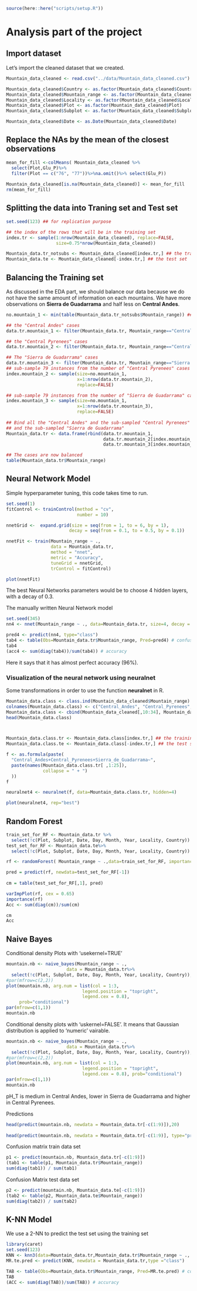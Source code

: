 
```r
source(here::here("scripts/setup.R"))
```

# Analysis part of the project 

## Import dataset
Let's import the cleaned dataset that we created. 

```r
Mountain_data_cleaned <- read.csv("../data/Mountain_data_cleaned.csv")

Mountain_data_cleaned$Country <- as.factor(Mountain_data_cleaned$Country)
Mountain_data_cleaned$Mountain_range <- as.factor(Mountain_data_cleaned$Mountain_range)
Mountain_data_cleaned$Locality <- as.factor(Mountain_data_cleaned$Locality)
Mountain_data_cleaned$Plot <- as.factor(Mountain_data_cleaned$Plot)
Mountain_data_cleaned$Subplot <- as.factor(Mountain_data_cleaned$Subplot)

Mountain_data_cleaned$Date <- as.Date(Mountain_data_cleaned$Date)
```

## Replace the NAs by the mean of the closest observations
```r
mean_for_fill <-colMeans( Mountain_data_cleaned %>%
  select(Plot,Glu_P)%>%
  filter(Plot == c("76", "77"))%>%na.omit()%>% select(Glu_P))
  
Mountain_data_cleaned[is.na(Mountain_data_cleaned)] <- mean_for_fill
rm(mean_for_fill)
```

## Splitting the data into Traning set and Test set 

```r
set.seed(123) ## for replication purpose

## the index of the rows that will be in the training set
index.tr <- sample(1:nrow(Mountain_data_cleaned), replace=FALSE,
                   size=0.75*nrow(Mountain_data_cleaned))

Mountain_data.tr_notsubs <- Mountain_data_cleaned[index.tr,] ## the training set
Mountain_data.te <- Mountain_data_cleaned[-index.tr,] ## the test set
```

## Balancing the Training set 
As discussed in the EDA part, we should balance our data because we do not have the same amount of information on each mountains. We have more observations on **Sierra de Guadarrama** and half less on **Central Andes**. 

```r
no.mountain_1 <- min(table(Mountain_data.tr_notsubs$Mountain_range)) ## 79

## the "Central Andes" cases
data.tr.mountain_1 <- filter(Mountain_data.tr, Mountain_range=="Central Andes")

## the "Central Pyrenees" cases
data.tr.mountain_2 <- filter(Mountain_data.tr, Mountain_range=="Central Pyrenees")

## The "Sierra de Guadarrama" cases 
data.tr.mountain_3 <- filter(Mountain_data.tr, Mountain_range=="Sierra de Guadarrama") 
## sub-sample 79 instances from the number of "Central Pyrenees" cases
index.mountain_2 <- sample(size=no.mountain_1, 
                           x=1:nrow(data.tr.mountain_2), 
                           replace=FALSE)

## sub-sample 79 instances from the number of "Sierra de Guadarrama" cases
index.mountain_3 <- sample(size=no.mountain_1, 
                           x=1:nrow(data.tr.mountain_3), 
                           replace=FALSE)
  
## Bind all the "Central Andes" and the sub-sampled "Central Pyrenees" 
## and the sub-sampled "Sierra de Guadarrama"
Mountain_data.tr <- data.frame(rbind(data.tr.mountain_1,
                                     data.tr.mountain_2[index.mountain_2,],
                                     data.tr.mountain_3[index.mountain_3,])) 

## The cases are now balanced
table(Mountain_data.tr$Mountain_range)
```


## Neural Network Model 
Simple hyperparameter tuning, this code takes time to run.

```r
set.seed(1)
fitControl <- trainControl(method = "cv", 
                           number = 10)

nnetGrid <-  expand.grid(size = seq(from = 1, to = 6, by = 1),
                        decay = seq(from = 0.1, to = 0.5, by = 0.1))

nnetFit <- train(Mountain_range ~ ., 
                 data = Mountain_data.tr,
                 method = "nnet",
                 metric = "Accuracy",
                 tuneGrid = nnetGrid,
                 trControl = fitControl)

```

```r
plot(nnetFit)
```

The best Neural Networks parameters would be to choose 4 hidden layers, with a decay of 0.3. 

The manually written Neural Network model 
```r
set.seed(345)
nn4 <- nnet(Mountain_range ~ ., data=Mountain_data.tr, size=4, decay = 0.3)

pred4 <- predict(nn4, type="class")
tab4 <- table(Obs=Mountain_data.tr$Mountain_range, Pred=pred4) # confusion matrix
tab4
(acc4 <- sum(diag(tab4))/sum(tab4)) # accuracy

```

Here it says that it has almost perfect accuracy (96%).

### Visualization of the neural network using **neuralnet**
Some transformations in order to use the function **neuralnet** in R. 

```r
Mountain_data.class <- class.ind(Mountain_data_cleaned$Mountain_range)
colnames(Mountain_data.class) <- c("Central_Andes", "Central_Pyrenees", "Sierra_de_Guadarrama")
Mountain_data.class <- cbind(Mountain_data_cleaned[,10:34], Mountain_data.class)
head(Mountain_data.class)



Mountain_data.class.tr <- Mountain_data.class[index.tr,] ## the training set
Mountain_data.class.te <- Mountain_data.class[-index.tr,] ## the test set
```


```r
f <- as.formula(paste(
  "Central_Andes+Central_Pyrenees+Sierra_de_Guadarrama~", 
  paste(names(Mountain_data.class.tr[ ,1:25]),
              collapse = " + ")
  ))
f

```

```r
neuralnet4 <- neuralnet(f, data=Mountain_data.class.tr, hidden=4)

plot(neuralnet4, rep="best")
```


## Random Forest 
```r
train_set_for_RF <- Mountain_data.tr %>%
  select(!c(Plot, Subplot, Date, Day, Month, Year, Locality, Country))
test_set_for_RF <- Mountain_data.te%>%
  select(!c(Plot, Subplot, Date, Day, Month, Year, Locality, Country))

rf <- randomForest( Mountain_range ~ .,data=train_set_for_RF, importance = TRUE)

pred = predict(rf, newdata=test_set_for_RF[-1])
               
cm = table(test_set_for_RF[,1], pred)

varImpPlot(rf, cex = 0.65)
importance(rf)
Acc <- sum(diag(cm))/sum(cm)

```

```r
cm
Acc
```


## Naive Bayes 

Conditional density Plots with 'usekernel=TRUE' 
```r
mountain.nb <- naive_bayes(Mountain_range ~ .,
                       data = Mountain_data.tr%>%
  select(!c(Plot, Subplot, Date, Day, Month, Year, Locality, Country)), usekernel=TRUE, laplace=1)
#par(mfrow=c(2,2))
plot(mountain.nb, arg.num = list(col = 1:3,
                             legend.position = "topright",
                             legend.cex = 0.8),
     prob="conditional")
par(mfrow=c(1,1))
mountain.nb
```

Conditional density plots with 'uskernel=FALSE'. It means that Gaussian distribution is applied to 'numeric' vairable. 
```r
mountain.nb <- naive_bayes(Mountain_range ~ .,
                       data = Mountain_data.tr%>%
  select(!c(Plot, Subplot, Date, Day, Month, Year, Locality, Country)), usekernel=FALSE, laplace=1) 
#par(mfrow=c(2,2))
plot(mountain.nb, arg.num = list(col = 1:3,
                             legend.position = "topright",
                             legend.cex = 0.8), prob="conditional")
par(mfrow=c(1,1))
mountain.nb
```
pH_T is medium in Central Andes, lower in Sierra de Guadarrama and higher in Central Pyrenees. 


Predictions 
```r
head(predict(mountain.nb, newdata = Mountain_data.tr[-c(1:9)]),20)
     
head(predict(mountain.nb, newdata = Mountain_data.tr[-c(1:9)], type="prob"),10)
```
Confusion matrix train data set 
```r
p1 <- predict(mountain.nb, Mountain_data.tr[-c(1:9)])
(tab1 <- table(p1, Mountain_data.tr$Mountain_range))
sum(diag(tab1)) / sum(tab1)
```
Confusion Matrix test data set 
```r
p2 <- predict(mountain.nb, Mountain_data.te[-c(1:9)])
(tab2 <- table(p2, Mountain_data.te$Mountain_range))
sum(diag(tab2)) / sum(tab2)
```

## K-NN Model

We use a 2-NN to predict the test set using the training set

```R
library(caret)
set.seed(123)
KNN <- knn3(data=Mountain_data.tr,Mountain_data.tr$Mountain_range ~ ., k=2)
MR.te.pred <- predict(KNN, newdata = Mountain_data.tr,type ="class") 

TAB <- table(Obs=Mountain_data.tr$Mountain_range, Pred=MR.te.pred) # confusion matrix 
TAB
(ACC <- sum(diag(TAB))/sum(TAB)) # accuracy 
```
